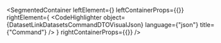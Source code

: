 
<SegmentedContainer
  leftElement={<DatasetLinkDatasetsCommandDTODesc />}
  leftContainerProps={{}}
  rightElement={
    <CodeHighlighter
      object={DatasetLinkDatasetsCommandDTOVisualJson}
      language={"json"}
      title={"Command"}
    />
  }
  rightContainerProps={{}}
/>
